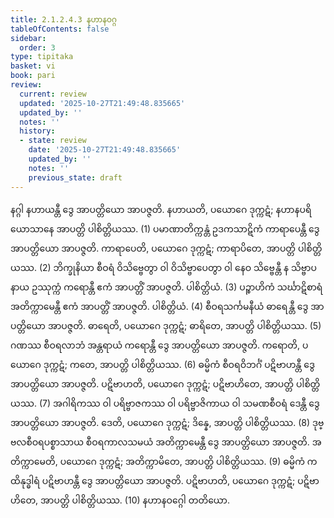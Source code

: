 ```yaml
---
title: 2.1.2.4.3 နဟာနဝဂ္ဂ
tableOfContents: false
sidebar:
  order: 3
type: tipitaka
basket: vi
book: pari
review:
  current: review
  updated: '2025-10-27T21:49:48.835665'
  updated_by: ''
  notes: ''
  history:
  - state: review
    date: '2025-10-27T21:49:48.835665'
    updated_by: ''
    notes: ''
    previous_state: draft
---
```



<ReviewStatus review={frontmatter.review} showDetails={true} />

<HypothesisAnnotation frontmatter={frontmatter} />

<DynamicBreadcrumb />

<Division number="233" book="pari" e="ch" v="5" p="133">

<Paragraph number="899" book="pari">
နဂ္ဂါ နဟာယန္တီ ဒွေ အာပတ္တိယော အာပဇ္ဇတိ. နဟာယတိ, ပယောဂေ ဒုက္ကဋံ; နဟာနပရိယောသာနေ အာပတ္တိ ပါစိတ္တိယဿ. (1)
</Paragraph>

<Paragraph number="900" book="pari">
ပမာဏာတိက္ကန္တံ ဥဒကသာဋိကံ ကာရာပေန္တီ ဒွေ အာပတ္တိယော အာပဇ္ဇတိ. ကာရာပေတိ, ပယောဂေ ဒုက္ကဋံ; ကာရာပိတေ, အာပတ္တိ ပါစိတ္တိယဿ. (2)
</Paragraph>

<Paragraph number="901" book="pari">
ဘိက္ခုနိယာ စီဝရံ ဝိသိဗ္ဗေတွာ ဝါ ဝိသိဗ္ဗာပေတွာ ဝါ နေဝ သိဗ္ဗေန္တီ န သိဗ္ဗာပနာယ ဥဿုက္ကံ ကရောန္တီ ဧကံ အာပတ္တိံ အာပဇ္ဇတိ. ပါစိတ္တိယံ. (3)
</Paragraph>

<Paragraph number="902" book="pari">
ပဉ္စာဟိကံ သင်္ဃာဋိစာရံ အတိက္ကာမေန္တီ ဧကံ အာပတ္တိံ အာပဇ္ဇတိ. ပါစိတ္တိယံ. (4)
</Paragraph>

<Paragraph number="903" book="pari">
စီဝရသင်္ကမနီယံ ဓာရေန္တီ ဒွေ အာပတ္တိယော အာပဇ္ဇတိ. ဓာရေတိ, ပယောဂေ ဒုက္ကဋံ; ဓာရိတေ, အာပတ္တိ ပါစိတ္တိယဿ. (5)
</Paragraph>

<Paragraph number="904" book="pari">
ဂဏဿ စီဝရလာဘံ အန္တရာယံ ကရောန္တီ ဒွေ အာပတ္တိယော အာပဇ္ဇတိ. ကရောတိ, ပယောဂေ ဒုက္ကဋံ; ကတေ, အာပတ္တိ ပါစိတ္တိယဿ. (6)
</Paragraph>

<Paragraph number="905" book="pari">
ဓမ္မိကံ စီဝရဝိဘင်္ဂံ ပဋိဗာဟန္တီ ဒွေ အာပတ္တိယော အာပဇ္ဇတိ. ပဋိဗာဟတိ, ပယောဂေ ဒုက္ကဋံ; ပဋိဗာဟိတေ, အာပတ္တိ ပါစိတ္တိယဿ. (7)
</Paragraph>

<Paragraph number="906" book="pari">
အဂါရိကဿ ဝါ ပရိဗ္ဗာဇကဿ ဝါ ပရိဗ္ဗာဇိကာယ ဝါ သမဏစီဝရံ ဒေန္တီ ဒွေ အာပတ္တိယော အာပဇ္ဇတိ. ဒေတိ, ပယောဂေ ဒုက္ကဋံ; ဒိန္နေ, အာပတ္တိ ပါစိတ္တိယဿ. (8)
</Paragraph>

<Paragraph number="907" book="pari">
ဒုဗ္ဗလစီဝရပစ္စာသာယ စီဝရကာလသမယံ အတိက္ကာမေန္တီ ဒွေ အာပတ္တိယော အာပဇ္ဇတိ. အတိက္ကာမေတိ, ပယောဂေ ဒုက္ကဋံ; အတိက္ကာမိတေ, အာပတ္တိ ပါစိတ္တိယဿ. (9)
</Paragraph>

<Paragraph number="908" book="pari">
ဓမ္မိကံ ကထိနုဒ္ဓါရံ ပဋိဗာဟန္တီ ဒွေ အာပတ္တိယော အာပဇ္ဇတိ. ပဋိဗာဟတိ, ပယောဂေ ဒုက္ကဋံ; ပဋိဗာဟိတေ, အာပတ္တိ ပါစိတ္တိယဿ. (10)

</Paragraph>
</Division>

<Paragraph number="909" type="center" book="pari">
နဟာနဝဂ္ဂေါ တတိယော.
</Paragraph>